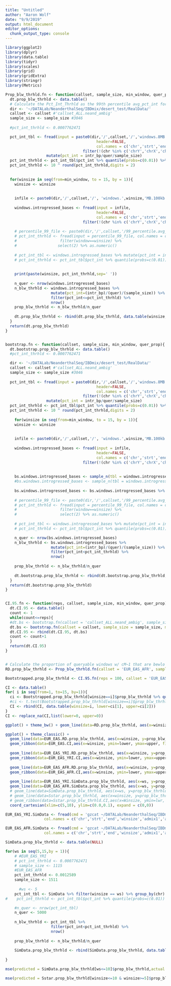 ```yaml
---
title: "Untitled"
author: "Aaron Wolf"
date: "9/9/2019"
output: html_document
editor_options: 
  chunk_output_type: console
---
```


```r
library(ggplot2)
library(dplyr)
library(data.table)
library(tidyr)
library(scales)
library(grid)
library(gridExtra)
library(stringr)
library(Metrics)
```


```r

Prop_blw_thrhld.fn <- function(callset, sample_size, min_window, quer_prop){
  dt.prop_blw_thrhld <- data.table()
  # Calculate the Pct_Int_Thrhld as the 99th percentile avg_pct_int for 8Mb window files
  dir <- '~/DATALab/NeanderthalSeq/IBDmix/desert_test/RealData/'
  callset <- callset #'callset_ALL.neand_ambig'
  sample_size <- sample_size #3046
  
  #pct_int_thrhld <- 0.0007762471

  pct_int_tbl <- fread(input = paste0(dir,'/',callset,'/','windows.8MB.100kb.bed.introgressed_bases_',quer_prop),
                                        header=FALSE,
                                        col.names = c('chr','strt','end','drop','quer','intr_bp')) %>%
                                  filter(!(chr %in% c('chrY','chrX','chrM'))) %>% filter(quer/(end-strt)>=quer_prop) %>%
                  mutate(pct_int = intr_bp/quer/sample_size)
  pct_int_thrhld <- pct_int_tbl$pct_int %>% quantile(probs=c(0.01)) %>% as.numeric() %>% log10()
  pct_int_thrhld <- 10 ^ round(pct_int_thrhld,digits = 2)
  
      
  for(winsize in seq(from=min_window, to = 15, by = 1)){  
    winsize <- winsize
    
    
    infile <- paste0(dir,'/',callset,'/', 'windows.',winsize,'MB.100kb.bed.introgressed_bases_',quer_prop)
    
    windows.introgressed_bases <- fread(input = infile,
                                        header=FALSE,
                                        col.names = c('chr','strt','end','drop','quer','intr_bp')) %>%
                                  filter(!(chr %in% c('chrY','chrX','chrM'))) %>% filter(quer/(end-strt)>=quer_prop)
    
    # percentile_99_file <- paste0(dir,'/',callset,'/99_percentile.avg_pct_int_',quer_prop)
    # pct_int_thrhld <- fread(input = percentile_99_file, col.names = c('window','99_percentile'), colClasses = c('numeric','numeric')) %>% 
    #                   filter(window==winsize) %>% 
    #                  select(2) %>% as.numeric()
    
    # pct_int_tbl <- windows.introgressed_bases %>% mutate(pct_int = intr_bp/quer/sample_size)
    # pct_int_thrhld <- pct_int_tbl$pct_int %>% quantile(probs=c(0.01)) %>% as.numeric()
    
    
    print(paste(winsize, pct_int_thrhld,sep=' '))
    
    n_quer <- nrow(windows.introgressed_bases)
    n_blw_thrhld <- windows.introgressed_bases %>%
                    mutate(pct_int=(intr_bp)/(quer)/(sample_size)) %>%
                    filter(pct_int<=pct_int_thrhld) %>%
                    nrow()
    prop_blw_thrhld <- n_blw_thrhld/n_quer
    
    dt.prop_blw_thrhld <- rbind(dt.prop_blw_thrhld, data.table(winsize,n_quer,n_blw_thrhld,prop_blw_thrhld))
  }
  return(dt.prop_blw_thrhld)
}


bootstrap.fn <- function(callset, sample_size, min_window, quer_prop){
  dt.bootstrap.prop_blw_thrhld <- data.table()
  #pct_int_thrhld <- 0.0007762471 

  dir <- '~/DATALab/NeanderthalSeq/IBDmix/desert_test/RealData/'
  callset <- callset #'callset_ALL.neand_ambig'
  sample_size <- sample_size #3046
    
  pct_int_tbl <- fread(input = paste0(dir,'/',callset,'/','windows.8MB.100kb.bed.introgressed_bases_',quer_prop),
                                        header=FALSE,
                                        col.names = c('chr','strt','end','drop','quer','intr_bp')) %>%
                                  filter(!(chr %in% c('chrY','chrX','chrM'))) %>% filter(quer/(end-strt)>=quer_prop) %>%
                  mutate(pct_int = intr_bp/quer/sample_size)
  pct_int_thrhld <- pct_int_tbl$pct_int %>% quantile(probs=c(0.01)) %>% as.numeric() %>% log10()
  pct_int_thrhld <- 10 ^ round(pct_int_thrhld,digits = 2)
  
    for(winsize in seq(from=min_window, to = 15, by = 1)){
    winsize <- winsize
    
    
    infile <- paste0(dir,'/',callset,'/', 'windows.',winsize,'MB.100kb.bed.introgressed_bases_',quer_prop)
    
    windows.introgressed_bases <- fread(input = infile,
                                        header=FALSE,
                                        col.names = c('chr','strt','end','drop','quer','intr_bp')) %>%
                                  filter(!(chr %in% c('chrY','chrX','chrM')))
    
    
    bs.windows.introgressed_bases <- sample_n(tbl = windows.introgressed_bases, size = nrow(windows.introgressed_bases), replace = TRUE)
    #bs.windows.introgressed_bases <- sample_n(tbl = windows.introgressed_bases, size = 50, replace = TRUE)
    
    bs.windows.introgressed_bases <- bs.windows.introgressed_bases %>% filter(quer/(end-strt)>=quer_prop)
    
    # percentile_99_file <- paste0(dir,'/',callset,'/99_percentile.avg_pct_int_',quer_prop)
    # pct_int_thrhld <- fread(input = percentile_99_file, col.names = c('window','99_percentile'), colClasses = c('numeric','numeric')) %>% 
    #                   filter(window==winsize) %>% 
    #                   select(2) %>% as.numeric()
    
    # pct_int_tbl <- windows.introgressed_bases %>% mutate(pct_int = intr_bp/quer/sample_size)
    # pct_int_thrhld <- pct_int_tbl$pct_int %>% quantile(probs=c(0.01)) %>% as.numeric()

    n_quer <- nrow(bs.windows.introgressed_bases)
    n_blw_thrhld <- bs.windows.introgressed_bases %>%
                    mutate(pct_int=(intr_bp)/(quer)/(sample_size)) %>%
                    filter(pct_int<pct_int_thrhld) %>%
                    nrow()
    
    prop_blw_thrhld <- n_blw_thrhld/n_quer
    
    dt.bootstrap.prop_blw_thrhld <- rbind(dt.bootstrap.prop_blw_thrhld, data.table(winsize,n_quer,n_blw_thrhld,prop_blw_thrhld))
  }
  return(dt.bootstrap.prop_blw_thrhld)
}


CI.95.fn <- function(reps, callset, sample_size, min_window, quer_prop){
  dt.CI.95 <- data.table()
  count <- 1
  while(count<=reps){
  #dt.bs <- bootstrap.fn(callset = 'callset_ALL.neand_ambig', sample_size = 2992+56)
  dt.bs <- bootstrap.fn(callset = callset, sample_size = sample_size, min_window = min_window, quer_prop)
  dt.CI.95 <- rbind(dt.CI.95, dt.bs)
  count <- count+1
  }
  return(dt.CI.95)
}



```


```r

# Calculate the proportion of queryable windows w/ cM~1 that are bewlo the pct_int_thrhld
RD.prop_blw_thrhld <- Prop_blw_thrhld.fn(callset = 'EUR_EAS_AFR', sample_size = 1511, min_window = 1, quer_prop = 0.75)

```


```r

Bootstrapped.prop_blw_thrhld <- CI.95.fn(reps = 100, callset = 'EUR_EAS_AFR', sample_size = 1511, min_window = 1, quer_prop = 0.75)

CI <- data.table()
for( i in seq(from=1, to=15, by=1)){
  ci <- Bootstrapped.prop_blw_thrhld[winsize==i]$prop_blw_thrhld %>% quantile(probs=c(0.025, 0.975), na.rm=TRUE)
  #ci <- t.test(Bootstrapped.prop_blw_thrhld[winsize==i]$prop_blw_thrhld)$conf.int[1:2]
  CI <- rbind(CI, data.table(winsize=i, lower=ci[1], upper=ci[2]))
}
CI <- replace_na(CI,list(lower=0, upper=0))


```


```r
ggplot() + theme_bw() + geom_line(data=RD.prop_blw_thrhld, aes(x=winsize, y=prop_blw_thrhld), linetype="dashed") + geom_ribbon(data=CI,aes(x=winsize, ymin=lower, ymax=upper), fill="grey", alpha=0.75)

ggplot() + theme_classic() + 
  geom_line(data=EUR_EAS.RD.prop_blw_thrhld, aes(x=winsize, y=prop_blw_thrhld), linetype="dashed") + 
  geom_ribbon(data=EUR_EAS.CI,aes(x=winsize, ymin=lower, ymax=upper, fill="EUR_EAS"), alpha=0.75) + 
  
  geom_line(data=EUR_EAS_YRI.RD.prop_blw_thrhld, aes(x=winsize, y=prop_blw_thrhld), linetype="dashed") + 
  geom_ribbon(data=EUR_EAS_YRI.CI,aes(x=winsize, ymin=lower, ymax=upper, fill="EUR_EAS_YRI"), alpha=0.75) + 
  
  geom_line(data=EUR_EAS_AFR.RD.prop_blw_thrhld, aes(x=winsize, y=prop_blw_thrhld), linetype="dashed") + 
  geom_ribbon(data=EUR_EAS_AFR.CI,aes(x=winsize, ymin=lower, ymax=upper, fill="EUR_EAS_AFR"), alpha=0.75) +
  
  geom_line(data=EUR_EAS_YRI.SimData.prop_blw_thrhld, aes(x=ws, y=prop_blw_thrhld), linetype="solid", color="black") +
  geom_line(data=EUR_EAS_AFR.SimData.prop_blw_thrhld, aes(x=ws, y=prop_blw_thrhld), linetype="solid", color="orange4") +
  # geom_line(data=SimData.prop_blw_thrhld, aes(x=ws, y=prop_blw_thrhld), linetype="solid", color="blue") +
  # geom_line(data=Sstar.prop_blw_thrhld, aes(x=winsize, y=prop_blw_thrhld), linetype="dashed", color="green4") +
  # geom_ribbon(data=Sstar.prop_blw_thrhld.CI,aes(x=Winsize, ymin=lwr, ymax=upr), fill="green4", alpha=0.75) + 
  coord_cartesian(xlim=c(5,10), ylim=c(0.0,0.1), expand = c(0,0))
```


```r

EUR_EAS_YRI.SimData <- fread(cmd = 'gzcat ~/DATALab/NeanderthalSeq/IBDmix/desert_test/Tenn_base_sim/n1_0.03_AFR_216_EUR_1006_EAS_1008/IBDmixCalls/IntroSeg.ALL.D4E0.002.ALL.50kb.bed.5_to_15Mb.gz',
                 col.names = c('chr','strt','end','winsize','admix1','admix2'))

EUR_EAS_AFR.SimData <- fread(cmd = 'gzcat ~/DATALab/NeanderthalSeq/IBDmix/desert_test/Tenn_base_sim/n1_0.03_AFR_1008_EUR_1006_EAS_1008/IBDmixCalls/IntroSeg.ALL.D4E0.002.ALL.50kb.bed.5_to_15Mb.gz',
                 col.names = c('chr','strt','end','winsize','admix1','admix2'))

SimData.prop_blw_thrhld <- data.table(NULL)

for(ws in seq(5,15,by = 1)){
    # #EUR_EAS_YRI
    # pct_int_thrhld <- 0.0007762471
    # sample_size <- 1115
    #EUR_EAS_AFR
    pct_int_thrhld <- 0.0012589
    sample_size <- 1511
  
      #ws <- 5
    pct_int_tbl <- SimData %>% filter(winsize == ws) %>% group_by(chr) %>% summarise(pct_int=sum(end-strt)/(ws*1000000)/sample_size) %>% as.data.table()
#    pct_int_thrhld <- pct_int_tbl$pct_int %>% quantile(probs=c(0.01)) %>% as.numeric()

    #n_quer <- nrow(pct_int_tbl)
    n_quer <- 5000
    
    n_blw_thrhld <- pct_int_tbl %>%
                    filter(pct_int<pct_int_thrhld) %>%
                    nrow()
    
    prop_blw_thrhld <- n_blw_thrhld/n_quer
    
    SimData.prop_blw_thrhld <- rbind(SimData.prop_blw_thrhld, data.table(ws,n_quer,n_blw_thrhld,prop_blw_thrhld))
            
}

mse(predicted = SimData.prop_blw_thrhld[ws<=10]$prop_blw_thrhld,actual = RD.prop_blw_thrhld[winsize<=10 & winsize>=5]$prop_blw_thrhld )

mse(predicted = Sstar.prop_blw_thrhld[winsize<=10 & winsize>=5]$prop_blw_thrhld,actual = RD.prop_blw_thrhld[winsize<=10 & winsize>=5]$prop_blw_thrhld )

```

